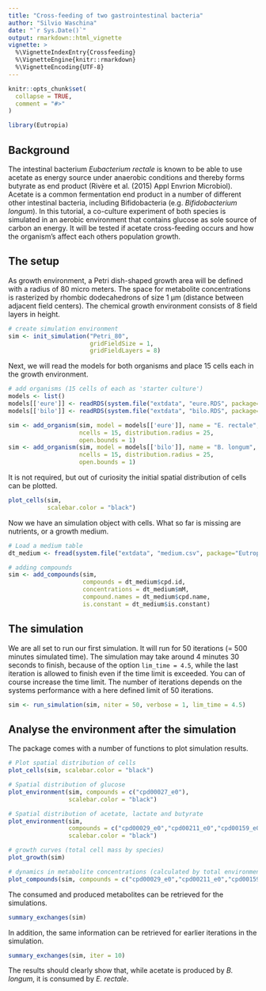 ```yaml
---
title: "Cross-feeding of two gastrointestinal bacteria"
author: "Silvio Waschina"
date: "`r Sys.Date()`"
output: rmarkdown::html_vignette
vignette: >
  %\VignetteIndexEntry{Crossfeeding}
  %\VignetteEngine{knitr::rmarkdown}
  %\VignetteEncoding{UTF-8}
---
```


```r
knitr::opts_chunk$set(
  collapse = TRUE,
  comment = "#>"
)
```

```r
library(Eutropia)
```

## Background
The intestinal bacterium *Eubacterium rectale* is known to be able to use acetate as energy source under anaerobic conditions and thereby forms butyrate as end product (Rivère et al. (2015) Appl Envrion Microbiol). Acetate is a common fermentation end product in a number of different other intestinal bacteria, including Bifidobacteria (e.g. *Bifidobacterium longum*). In this tutorial, a co-culture experiment of both species is simulated in an aerobic environment that contains glucose as sole source of carbon an energy. It will be tested if acetate cross-feeding occurs and how the organism's affect each others population growth.

## The setup

As growth environment, a Petri dish-shaped growth area will be defined with a radius of 80 micro meters. The space for metabolite concentrations is rasterized by rhombic dodecahedrons of size 1 µm (distance between adjacent field centers). The chemical growth environment consists of 8 field layers in height.
```r
# create simulation environment
sim <- init_simulation("Petri_80",
                       gridFieldSize = 1,
                       gridFieldLayers = 8)
```

Next, we will read the models for both organisms and place 15 cells each in the growth environment.
```r
# add organisms (15 cells of each as 'starter culture')
models <- list()
models[['eure']] <- readRDS(system.file("extdata", "eure.RDS", package="Eutropia"))
models[['bilo']] <- readRDS(system.file("extdata", "bilo.RDS", package="Eutropia"))

sim <- add_organism(sim, model = models[['eure']], name = "E. rectale",
                    ncells = 15, distribution.radius = 25,
                    open.bounds = 1)
sim <- add_organism(sim, model = models[['bilo']], name = "B. longum",
                    ncells = 15, distribution.radius = 25,
                    open.bounds = 1)
```

It is not required, but out of curiosity the initial spatial distribution of cells can be plotted.

```r
plot_cells(sim,
           scalebar.color = "black")
```

Now we have an simulation object with cells. What so far is missing are nutrients, or a growth medium.

```r
# Load a medium table
dt_medium <- fread(system.file("extdata", "medium.csv", package="Eutropia"))

# adding compounds
sim <- add_compounds(sim,
                     compounds = dt_medium$cpd.id,
                     concentrations = dt_medium$mM,
                     compound.names = dt_medium$cpd.name,
                     is.constant = dt_medium$is.constant)
```

## The simulation

We are all set to run our first simulation. It will run for 50 iterations (= 500 minutes simulated time). The simulation may take around 4 minutes 30 seconds to finish, because of the option `lim_time = 4.5`, while the last iteration is allowed to finish even if the time limit is exceeded. You can of course increase the time limit. The number of iterations depends on the systems performance with a here defined limit of 50 iterations.

```r
sim <- run_simulation(sim, niter = 50, verbose = 1, lim_time = 4.5)
```

## Analyse the environment after the simulation

The package comes with a number of functions to plot simulation results.

```r
# Plot spatial distribution of cells
plot_cells(sim, scalebar.color = "black")
```

```r
# Spatial distribution of glucose
plot_environment(sim, compounds = c("cpd00027_e0"),
                 scalebar.color = "black")
```

```r
# Spatial distribution of acetate, lactate and butyrate
plot_environment(sim,
                 compounds = c("cpd00029_e0","cpd00211_e0","cpd00159_e0"),
                 scalebar.color = "black")
```

```r
# growth curves (total cell mass by species)
plot_growth(sim)
```

```r
# dynamics in metabolite concentrations (calculated by total environment volume)
plot_compounds(sim, compounds = c("cpd00029_e0","cpd00211_e0","cpd00159_e0"))
```

The consumed and produced metabolites can be retrieved for the simulations.
```r
summary_exchanges(sim)
```

In addition, the same information can be retrieved for earlier iterations in the simulation.
```r
summary_exchanges(sim, iter = 10)
```

The results should clearly show that, while acetate is produced by *B. longum*, it is consumed by *E. rectale*.

